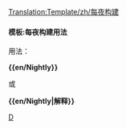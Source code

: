 <noinclude>[[Translation:Template/zh/每夜构建]]</noinclude>{{en/Ambox| type  = notice
| image = en/NightlyIcon.png
| text  = <strong>每夜构建</strong><br/>本节中提到的功能目前仅在非正式版本中可用，例如 [[en/Archive/Community/Nightly build|每夜构建]]、beta 或候选版本。{{{1|}}}
}}<noinclude>

====模板:每夜构建用法====
用法：

'''<nowiki>{{en/Nightly}}</nowiki>'''

或

'''<nowiki>{{en/Nightly|解释}}</nowiki>'''

[[Category:en/Message boxes|D]]</noinclude>